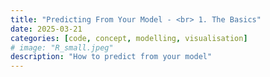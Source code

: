 ```yaml
---
title: "Predicting From Your Model - <br> 1. The Basics"
date: 2025-03-21
categories: [code, concept, modelling, visualisation]
# image: "R_small.jpeg"
description: "How to predict from your model"
---
```

